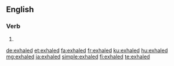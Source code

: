 ==English==

===Verb===
{{head|en|verb form}}

# {{en-past of|exhale}}

[[de:exhaled]]
[[et:exhaled]]
[[fa:exhaled]]
[[fr:exhaled]]
[[ku:exhaled]]
[[hu:exhaled]]
[[mg:exhaled]]
[[ja:exhaled]]
[[simple:exhaled]]
[[fi:exhaled]]
[[te:exhaled]]
